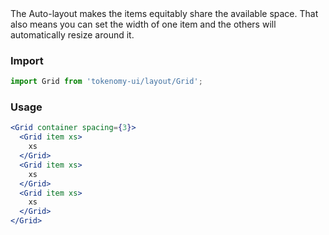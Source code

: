 
<Title>Auto Layout</Title>
<Subtitle>
  The Auto-layout makes the items equitably share the available space. That also
  means you can set the width of one item and the others will automatically
  resize around it.
</Subtitle>

### Import

```jsx
import Grid from 'tokenomy-ui/layout/Grid';
```

<h3 style={{ marginBottom: 25 }}>Usage</h3>

<GridFluidBasic />

```jsx
<Grid container spacing={3}>
  <Grid item xs>
    xs
  </Grid>
  <Grid item xs>
    xs
  </Grid>
  <Grid item xs>
    xs
  </Grid>
</Grid>
```
